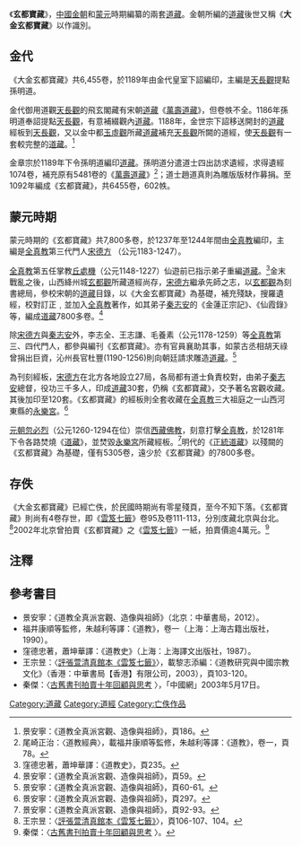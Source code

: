{{道教}}
《'''玄都寶藏'''》，[[中國|中國]][[金朝|金朝]]和[[蒙元|蒙元]]時期編纂的兩套[[道藏|道藏]]。金朝所編的[[道藏|道藏]]後世又稱《'''大金玄都寶藏'''》以作識別。

==金代==
《大金玄都寶藏》共6,455卷，於1189年由金代皇室下詔編印，主編是[[天長觀|天長觀]]提點孫明道。

金代御用道觀[[天長觀|天長觀]]的飛玄閣藏有宋朝[[道藏|道藏]]《[[萬壽道藏|萬壽道藏]]》，但卷帙不全。1186年孫明道奉詔提點[[天長觀|天長觀]]，有意補綴觀內[[道藏|道藏]]。1188年，金世宗下詔移送開封的[[道藏|道藏]]經板到[[天長觀|天長觀]]，又以金中都[[玉虛觀|玉虛觀]]所藏[[道藏|道藏]]補充[[天長觀|天長觀]]所闕的道經，使[[天長觀|天長觀]]有一套較完整的[[道藏|道藏]]。<ref>景安寧：《道教全真派宮觀、造像與祖師》，頁186。</ref>

金章宗於1189年下令孫明道編印[[道藏|道藏]]。孫明道分遣道士四出訪求遺經，求得遺經1074卷，補充原有5481卷的《[[萬壽道藏|萬壽道藏]]》<ref>尾崎正治：〈道教經典〉，載福井康順等監修，朱越利等譯：《道教》，卷一，頁78。</ref>；道士趙道真則為雕版版材作募捐。至1092年編成《玄都寶藏》，共6455卷，602帙。

==蒙元時期==
蒙元時期的《玄都寶藏》共7,800多卷，於1237年至1244年間由[[全真教|全真教]]編印，主編是[[全真教|全真教]]第三代門人[[宋德方|宋德方]] （公元1183-1247）。

[[全真教|全真教]]第五任掌教[[丘處機|丘處機]]（公元1148-1227）仙遊前已指示弟子重編[[道藏|道藏]]。<ref>窪德忠著，蕭坤華譯：《道教史》，頁235。</ref>金末戰亂之後，山西絳州城[[玄都觀|玄都觀]]所藏道經尚存，[[宋德方|宋德方]]繼承先師之志，以[[玄都觀|玄都觀]]為刻書總局，參校宋朝的[[道藏|道藏]]目錄，以《大金玄都寶藏》為基礎，補充殘缺，搜羅遺經，校對訂正﹐並加入[[全真教|全真教]]著作，如其弟子[[秦志安|秦志安]]的《金蓮正宗記》、《仙霞錄》等，編成[[道藏|道藏]]7800多卷。<ref>景安寧：《道教全真派宮觀、造像與祖師》，頁59。</ref>

除[[宋德方|宋德方]]與[[秦志安|秦志安]]外，李志全、王志謙、毛養素（公元1178-1259）等[[全真教|全真教]]第三、四代門人，都參與編刊《玄都寶藏》。亦有官員襄助其事，如蒙古丞相胡天祿曾捐出巨資，沁州長官杜豐(1190-1256)則向朝廷請求雕造[[道藏|道藏]]。<ref>景安寧：《道教全真派宮觀、造像與祖師》，頁60-61。</ref>

為刊刻經板，[[宋德方|宋德方]]在北方各地設立27局，各局都有道士負責校對，由弟子[[秦志安|秦志安]]總督，役功三千多人，印成[[道藏|道藏]]30套，仍稱《玄都寶藏》，交予著名宮觀收藏。其後加印至120套。《玄都寶藏》的經板則全套收藏在[[全真教|全真教]]三大祖庭之一山西河東縣的[[永樂宮|永樂宮]]。<ref>景安寧：《道教全真派宮觀、造像與祖師》，頁297。</ref>

[[元朝|元朝]][[忽必烈|忽必烈]]（公元1260-1294在位）崇信[[西藏佛教|西藏佛教]]，刻意打擊[[全真教|全真教]]，於1281年下令各路焚燒《[[道藏|道藏]]》，並焚毀[[永樂宮|永樂宮]]所藏經板。<ref>景安寧：《道教全真派宮觀、造像與祖師》，頁92-93。</ref>明代的《[[正統道藏|正統道藏]]》以殘闕的《玄都寶藏》為基礎，僅有5305卷，遠少於《玄都寶藏》的7800多卷。

==存佚==
《大金玄都寶藏》已經亡佚，於民國時期尚有零星殘頁，至今不知下落。《玄都寶藏》則尚有4卷存世，即《[[雲笈七籤|雲笈七籤]]》卷95及卷111-113，分別庋藏北京與台北。<ref>王宗昱：〈[http://www.hongdao.net/hd_index.php?message=101000&item=hd_zxwz&id=489 評張萱清真館本《雲笈七籤》]{{dead link|date=2018年3月 |bot=InternetArchiveBot |fix-attempted=yes }}〉，頁106-107、104。</ref>2002年北京曾拍賣《玄都寶藏》之《[[雲笈七籤|雲笈七籤]]》一紙，拍賣價逾4萬元。<ref>秦傑：〈[http://big5.china.com.cn/chinese/archive/331009.htm 古舊書刊拍賣十年回顧與思考] {{Wayback|url=http://big5.china.com.cn/chinese/archive/331009.htm |date=20050113105206 }}〉。</ref>

==注釋==
{{reflist}}
==參考書目==
*景安寧：《道教全真派宮觀、造像與祖師》（北京：中華書局，2012）。
*福井康順等監修，朱越利等譯：《道教》，卷一（上海：上海古籍出版社，1990）。
*窪德忠著，蕭坤華譯：《道教史》（上海：上海譯文出版社，1987）。
*王宗昱：〈[http://www.hongdao.net/hd_index.php?message=101000&item=hd_zxwz&id=489 評張萱清真館本《雲笈七籤》]{{dead link|date=2018年3月 |bot=InternetArchiveBot |fix-attempted=yes }}〉，載黎志添編：《道教研究與中國宗教文化》（香港：中華書局【香港】有限公司，2003），頁103-120。
*秦傑：〈[http://big5.china.com.cn/chinese/archive/331009.htm 古舊書刊拍賣十年回顧與思考] {{Wayback|url=http://big5.china.com.cn/chinese/archive/331009.htm |date=20050113105206 }}〉，「中國網」2003年5月17日。

{{道藏}}
[[Category:道藏|Category:道藏]]
[[Category:道經|Category:道經]]
[[Category:亡佚作品|Category:亡佚作品]]